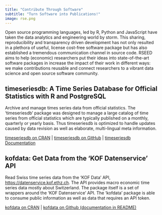 ```yaml
---
title: "Contribute Through Software"
subtitle: "Turn Software into Publications!"
image: rse.png
---
```



Open source programming languages, led by R, Python and JavaScript have taken the data analytics and engineering world by storm. This sharing, reproducibility and transparency driven development has not only resulted in a plethora of useful, license cost-free software package but has also established a tremendous communication channel in source code. RSEED aims to help (economic) researchers put their ideas into state-of-the-art software packages in increase the impact of their work in different ways: we make contributions reusable and connect researchers to a vibrant data science and open source software community. 


## timeseriesdb: A Time Series Database for Official Statistics with R and PostgreSQL


Archive and manage times series data from official statistics. The 'timeseriesdb' package was designed to manage a large catalog of time series from official statistics which are typically published on a monthly, quarterly or yearly basis. Thus timeseriesdb is optimized to handle updates caused by data revision as well as elaborate, multi-lingual meta information.

[timeseriesdb on CRAN](https://cran.r-project.org/package=timeseriesdb) | [timeseriesdb on GitHub](https://github.com/mbannert/timeseriesdb/) | [timeseriesdb Documentation](https://mbannert.github.io/timeseriesdb/)  


## kofdata: Get Data from the 'KOF Datenservice' API

Read Swiss time series data from the 'KOF Data' API, <https://datenservice.kof.ethz.ch>. The API provides macro economic time series data mostly about Switzerland. The package itself is a set of wrappers around the 'KOF Datenservice' API. The 'kofdata' package is able to consume public information as well as data that requires an API token.

[kofdata on CRAN](https://cran.r-project.org/package=kofdata) | [kofdata on Github (documentation in README)](https://github.com/KOF-ch/kofdata) 

